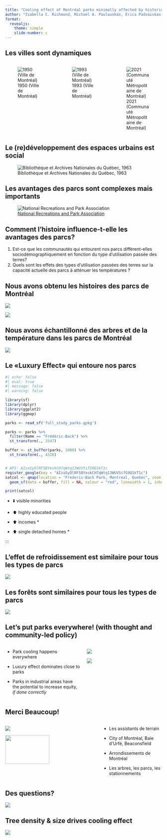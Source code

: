 ```yaml
---
title: "Cooling effect of Montréal parks minimally affected by historical legacies"
author: "Isabella C. Richmond, Michael A. Paulauskas, Erica Padvaiskas, Laura Carolina Gonzalez Sinisterra, Kayleigh Hutt-Taylor, Alec L. Robitaille, Carly D. Ziter"
format: 
  revealjs:
    theme: simple
    slide-number: c
---
```


## Les villes sont dynamiques

::: {layout="[[-1], [1], [-1]]"}
::: columns
::: {.column width="33%"}
![1950 (Ville de Montréal)](presentation_imgs/1950_annotated.png){fig-align="left"}
:::

::: {.column width="33%"}
![1993 (Ville de Montréal)](presentation_imgs/1993_annotated.png){fig-align="center"}
:::

::: {.column width="33%"}
![2021 (Communauté Métropolitaine de Montréal)](presentation_imgs/2021_annotated.png){fig-align="right"}
:::
:::
:::

## Le (re)développement des espaces urbains est social

![Bibliothèque et Archives Nationales du Québec, 1963](presentation_imgs/metropolitan.jpg)

## Les avantages des parcs sont complexes mais importants

![[National Recreations and Park Association](https://www.nrpa.org/contentassets/0e196db99af544bbba4f63f480c1316b/gupc-resource-guide.pdf)](presentation_imgs/parkbenefits.png)

## Comment l'histoire influence-t-elle les avantages des parcs?

::: incremental
1.  Est-ce que les communautés qui entourent nos parcs diffèrent-elles sociodémographiquement en fonction du type d'utilisation passée des terres?
2.  Quels sont les effets des types d'utilisation passées des terres sur la capacité actuelle des parcs à atténuer les températures ?
:::

## Nous avons obtenu les histoires des parcs de Montréal

::: r-stack
![](presentation_imgs/Parc-Angrignon-1947-mosaic.jpeg){.fragment}

![](presentation_imgs/Parc-Angrignon-2019.jpg){.fragment}
:::

## Nous avons échantillonné des arbres et de la température dans les parcs de Montréal

![](presentation_imgs/figure_2.png){fig-align="center"}

## Le «Luxury Effect» qui entoure nos parcs

::: {layout="[[-1], [1], [-1]]"}
```r
#| echo: false
#| eval: true
#| message: false
#| warning: false

library(sf)
library(dplyr)
library(ggplot2)
library(ggmap)

parks <- read_sf('full_study_parks.gpkg')

parks <- parks %>% 
  filter(Name == "Frédéric-Back") %>% 
  st_transform(., 3347)

buffer <- st_buffer(parks, 1000) %>% 
  st_transform(., 4326) 


# API: AIzaSyDlRF5BYeskCH7qWtq13WUV5ifG9Q1kT1c
register_google(key = "AIzaSyDlRF5BYeskCH7qWtq13WUV5ifG9Q1kT1c")
satcol <- qmap(location = "Frederic-Back Park, Montreal, Quebec", zoom = 13, maptype = "satellite", source = "google") + 
  geom_sf(data = buffer, fill = NA, colour = "red", linewidth = 1, inherit.aes = F) 

print(satcol)

```
:::

-   ⬇️ visible minorities

-   ⬆️ highly educated people

-   ⬆️ incomes \*

-   ⬆️ single detached homes \*

:::

## L'effet de refroidissement est similaire pour tous les types de parcs

![](presentation_imgs/plu_temp_total.png){fig-align="center"}

## Les forêts sont similaires pour tous les types de parcs

![](presentation_imgs/plu_tree_direct.png){fig-align="center"}

## Let's put parks everywhere! (with thought and community-led policy)

::: columns
::: {.column width="50%"}
-   Park cooling happens everywhere

-   Luxury effect dominates close to parks

-   Parks in industrial areas have the potential to increase equity, *if done correctly*
:::

::: {.column width="50%"}
![](presentation_imgs/gent2.png){fig-align="right"}

![](presentation_imgs/gent1.png){fig-align="right"}
:::
:::

## Merci Beaucoup!

::: columns
::: {.column width="60%"}
![](presentation_imgs/ZULE_logo_green_name.png)

![](presentation_imgs/LabPhoto2022.jpg){width="70%" fig-align="center"}

:::

::: {.column width="40%"}
::: {layout="[[-1], [1], [-1]]"}
-   Les assistants de terrain

-   City of Montréal, Baie d'Urfé, Beaconsfield

-   Arrondissements de Montréal

-   Les arbres, les parcs, les stationnements
:::
:::
:::

## Des questions?

![](presentation_imgs/bigtree.jpg){fig-align="center"}

## Tree density & size drives cooling effect

![](presentation_imgs/tree_temp_direct.png){fig-align="center"}
